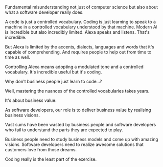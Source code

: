 Fundamental misunderstanding not just of computer science but also about what a software developer really does.

A code is just a controlled vocabulary. Coding is just learning to speak to a machine in a controlled vocabulary
understood by that machine. Modern AI is incredible but also incredibly limited. Alexa speaks and listens. That's
incredible.

But Alexa is limited by the accents, dialects, languages and words that it's capable of comprehending. And requires
people to help out from time to time as well.

Controlling Alexa means adopting a modulated tone and a controlled vocabulary. It's incredible useful but it's coding.

Why don't business people just learn to code...?

Well, mastering the nuances of the controlled vocabularies takes years.

It's about business value.

As software developers, our role is to deliver business value by realising business visions.

Vast sums have been wasted by business people and software developers who fail to understand the parts they are
expected to play.

Business people need to study business models and come up with amazing visions. Software developers need to realize
awesome solutions that customers love from those dreams.

Coding really is the least part of the exercise.